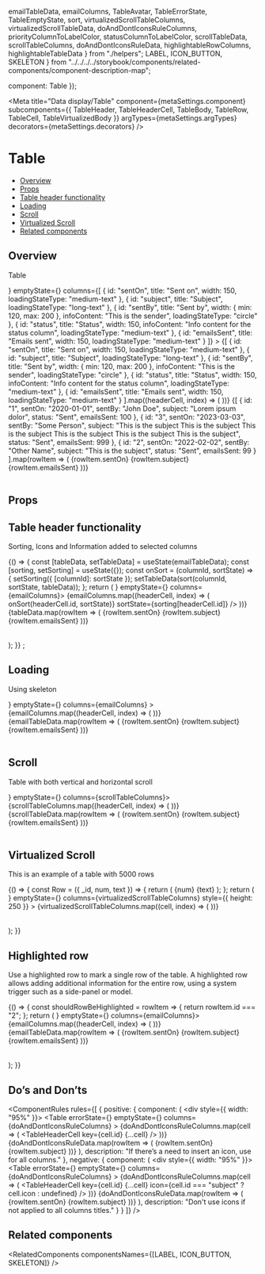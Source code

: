   emailTableData,
  emailColumns,
  TableAvatar,
  TableErrorState,
  TableEmptyState,
  sort,
  virtualizedScrollTableColumns,
  virtualizedScrollTableData,
  doAndDontIconsRuleColumns,
  priorityColumnToLabelColor,
  statusColumnToLabelColor,
  scrollTableData,
  scrollTableColumns,
  doAndDontIconsRuleData,
  highlightableRowColumns,
  highlightableTableData
} from "./helpers";
  LABEL,
  ICON_BUTTON,
  SKELETON
} from "../../../../storybook/components/related-components/component-description-map";

  component: Table
});

<Meta
  title="Data display/Table"
  component={metaSettings.component}
  subcomponents={{ TableHeader, TableHeaderCell, TableBody, TableRow, TableCell, TableVirtualizedBody }}
  argTypes={metaSettings.argTypes}
  decorators={metaSettings.decorators}
/>

<!--- Component template -->


<!--- Component documentation -->

# Table

- [Overview](#overview)
- [Props](#props)
- [Table header functionality](#table-header-functionality)
- [Loading](#loading)
- [Scroll](#scroll)
- [Virtualized Scroll](#virtualized-scroll)
- [Related components](#related-components)

## Overview

Table

<Canvas>
  <Story name="Overview">
    <Table
      errorState={<TableErrorState />}
      emptyState={<TableEmptyState />}
      columns={[
        {
          id: "sentOn",
          title: "Sent on",
          width: 150,
          loadingStateType: "medium-text"
        },
        {
          id: "subject",
          title: "Subject",
          loadingStateType: "long-text"
        },
        {
          id: "sentBy",
          title: "Sent by",
          width: { min: 120, max: 200 },
          infoContent: "This is the sender",
          loadingStateType: "circle"
        },
        {
          id: "status",
          title: "Status",
          width: 150,
          infoContent: "Info content for the status column",
          loadingStateType: "medium-text"
        },
        {
          id: "emailsSent",
          title: "Emails sent",
          width: 150,
          loadingStateType: "medium-text"
        }
      ]}
    >
      <TableHeader>
        {[
          {
            id: "sentOn",
            title: "Sent on",
            width: 150,
            loadingStateType: "medium-text"
          },
          {
            id: "subject",
            title: "Subject",
            loadingStateType: "long-text"
          },
          {
            id: "sentBy",
            title: "Sent by",
            width: { min: 120, max: 200 },
            infoContent: "This is the sender",
            loadingStateType: "circle"
          },
          {
            id: "status",
            title: "Status",
            width: 150,
            infoContent: "Info content for the status column",
            loadingStateType: "medium-text"
          },
          {
            id: "emailsSent",
            title: "Emails sent",
            width: 150,
            loadingStateType: "medium-text"
          }
        ].map((headerCell, index) => (
          <TableHeaderCell key={index} title={headerCell.title} />
        ))}
      </TableHeader>
      <TableBody>
        {[
          {
            id: "1",
            sentOn: "2020-01-01",
            sentBy: "John Doe",
            subject: "Lorem ipsum dolor",
            status: "Sent",
            emailsSent: 100
          },
          {
            id: "3",
            sentOn: "2023-03-03",
            sentBy: "Some Person",
            subject:
              "This is the subject This is the subject This is the subject This is the subject This is the subject This is the subject",
            status: "Sent",
            emailsSent: 999
          },
          {
            id: "2",
            sentOn: "2022-02-02",
            sentBy: "Other Name",
            subject: "This is the subject",
            status: "Sent",
            emailsSent: 99
          }
        ].map(rowItem => (
          <TableRow key={rowItem.id}>
            <TableCell>{rowItem.sentOn}</TableCell>
            <TableCell>{rowItem.subject}</TableCell>
            <TableCell>
              <TableAvatar text={rowItem.sentBy} />
            </TableCell>
            <TableCell>
              <Label text={rowItem.status} color="positive" isAnimationDisabled />
            </TableCell>
            <TableCell>{rowItem.emailsSent}</TableCell>
          </TableRow>
        ))}
      </TableBody>
    </Table>
  </Story>
</Canvas>

## Props

<ArgsTable of={Table} />

## Table header functionality

Sorting, Icons and Information added to selected columns

<Canvas>
  <Story name="Table Header Functionality">
    {() => {
      const [tableData, setTableData] = useState(emailTableData);
      const [sorting, setSorting] = useState({});
      const onSort = (columnId, sortState) => {
        setSorting({ [columnId]: sortState });
        setTableData(sort(columnId, sortState, tableData));
      };
      return (
        <Table errorState={<TableErrorState />} emptyState={<TableEmptyState />} columns={emailColumns}>
          <TableHeader>
            {emailColumns.map((headerCell, index) => (
              <TableHeaderCell
                key={index}
                title={headerCell.title}
                icon={headerCell.icon}
                infoContent={headerCell.infoContent}
                onSortClicked={sortState => onSort(headerCell.id, sortState)}
                sortState={sorting[headerCell.id]}
              />
            ))}
          </TableHeader>
          <TableBody>
            {tableData.map(rowItem => (
              <TableRow key={rowItem.id}>
                <TableCell>{rowItem.sentOn}</TableCell>
                <TableCell>{rowItem.subject}</TableCell>
                <TableCell>
                  <TableAvatar text={rowItem.sentBy} />
                </TableCell>
                <TableCell>
                  <Label text={rowItem.status} isAnimationDisabled color="positive" />
                </TableCell>
                <TableCell>{rowItem.emailsSent}</TableCell>
              </TableRow>
            ))}
          </TableBody>
        </Table>
      );
    }}
    ;
  </Story>
</Canvas>

## Loading

Using skeleton

<Canvas>
  <Story name="Loading">
    <Table
      dataState={{ isLoading: true }}
      errorState={<TableErrorState />}
      emptyState={<TableEmptyState />}
      columns={emailColumns}
    >
      <TableHeader>
        {emailColumns.map((headerCell, index) => (
          <TableHeaderCell key={index} title={headerCell.title} />
        ))}
      </TableHeader>
      <TableBody>
        {emailTableData.map(rowItem => (
          <TableRow key={rowItem.id}>
            <TableCell>{rowItem.sentOn}</TableCell>
            <TableCell>{rowItem.subject}</TableCell>
            <TableCell>
              <TableAvatar text={rowItem.sentBy} />
            </TableCell>
            <TableCell>
              <Label text={rowItem.status} color="positive" isAnimationDisabled />
            </TableCell>
            <TableCell>{rowItem.emailsSent}</TableCell>
          </TableRow>
        ))}
      </TableBody>
    </Table>
  </Story>
</Canvas>

## Scroll

Table with both vertical and horizontal scroll

<Canvas>
  <Story name="Scroll">
    <div style={{ height: 220, width: 800 }}>
      <Table errorState={<TableErrorState />} emptyState={<TableEmptyState />} columns={scrollTableColumns}>
        <TableHeader>
          {scrollTableColumns.map((headerCell, index) => (
            <TableHeaderCell key={index} title={headerCell.title} />
          ))}
        </TableHeader>
        <TableBody>
          {scrollTableData.map(rowItem => (
            <TableRow key={rowItem.id}>
              <TableCell>{rowItem.sentOn}</TableCell>
              <TableCell>
                <Label
                  text={rowItem.priority}
                  color={priorityColumnToLabelColor[rowItem.priority]}
                  isAnimationDisabled
                />
              </TableCell>
              <TableCell>{rowItem.subject}</TableCell>
              <TableCell>
                <TableAvatar text={rowItem.sentBy} />
              </TableCell>
              <TableCell>
                <Label text={rowItem.status} color={statusColumnToLabelColor[rowItem.status]} isAnimationDisabled />
              </TableCell>
              <TableCell>{rowItem.emailsSent}</TableCell>
            </TableRow>
          ))}
        </TableBody>
      </Table>
    </div>
  </Story>
</Canvas>

## Virtualized Scroll

This is an example of a table with 5000 rows

<Canvas>
  <Story name="Virtualized Scroll">
    {() => {
      const Row = ({ _id, num, text }) => {
        return (
          <TableRow>
            <TableCell>{num}</TableCell>
            <TableCell>{text}</TableCell>
          </TableRow>
        );
      };
      return (
        <Table
          errorState={<TableErrorState />}
          emptyState={<TableEmptyState />}
          columns={virtualizedScrollTableColumns}
          style={{ height: 250 }}
        >
          <TableHeader>
            {virtualizedScrollTableColumns.map((cell, index) => (
              <TableHeaderCell key={index} {...cell} />
            ))}
          </TableHeader>
          <TableVirtualizedBody rowRenderer={Row} items={virtualizedScrollTableData} />
        </Table>
      );
    }}
  </Story>
</Canvas>

## Highlighted row

Use a highlighted row to mark a single row of the table.
A highlighted row allows adding additional information for the entire row, using a system trigger such as a side-panel or model.

<Canvas>
  <Story name="Highlighted row">
    {() => {
      const shouldRowBeHighlighted = rowItem => {
        return rowItem.id === "2";
      };
      return (
        <Table errorState={<TableErrorState />} emptyState={<TableEmptyState />} columns={emailColumns}>
          <TableHeader>
            {emailColumns.map((headerCell, index) => (
              <TableHeaderCell key={index} title={headerCell.title} />
            ))}
          </TableHeader>
          <TableBody>
            {emailTableData.map(rowItem => (
              <TableRow key={rowItem.id} highlighted={shouldRowBeHighlighted(rowItem)}>
                <TableCell>{rowItem.sentOn}</TableCell>
                <TableCell>{rowItem.subject}</TableCell>
                <TableCell>
                  <TableAvatar text={rowItem.sentBy} />
                </TableCell>
                <TableCell>
                  <Label text={rowItem.status} isAnimationDisabled color="positive" />
                </TableCell>
                <TableCell>{rowItem.emailsSent}</TableCell>
              </TableRow>
            ))}
          </TableBody>
        </Table>
      );
    }}
  </Story>
</Canvas>

## Do’s and Don’ts

<ComponentRules
  rules={[
    {
      positive: {
        component: (
          <div style={{ width: "95%" }}>
            <Table
              errorState={<TableErrorState />}
              emptyState={<TableEmptyState />}
              columns={doAndDontIconsRuleColumns}
            >
              <TableHeader>
                {doAndDontIconsRuleColumns.map(cell => (
                  <TableHeaderCell key={cell.id} {...cell} />
                ))}
              </TableHeader>
              <TableBody>
                {doAndDontIconsRuleData.map(rowItem => (
                  <TableRow key={rowItem.id}>
                    <TableCell>{rowItem.sentOn}</TableCell>
                    <TableCell>{rowItem.subject}</TableCell>
                    <TableCell>
                      <Label
                        text={rowItem.status}
                        color={statusColumnToLabelColor[rowItem.status]}
                        isAnimationDisabled
                      />
                    </TableCell>
                  </TableRow>
                ))}
              </TableBody>
            </Table>
          </div>
        ),
        description: "If there’s a need to insert an icon, use for all columns."
      },
      negative: {
        component: (
          <div style={{ width: "95%" }}>
            <Table
              errorState={<TableErrorState />}
              emptyState={<TableEmptyState />}
              columns={doAndDontIconsRuleColumns}
            >
              <TableHeader>
                {doAndDontIconsRuleColumns.map(cell => (
                  <TableHeaderCell key={cell.id} {...cell} icon={cell.id === "subject" ? cell.icon : undefined} />
                ))}
              </TableHeader>
              <TableBody>
                {doAndDontIconsRuleData.map(rowItem => (
                  <TableRow key={rowItem.id}>
                    <TableCell>{rowItem.sentOn}</TableCell>
                    <TableCell>{rowItem.subject}</TableCell>
                    <TableCell>
                      <Label
                        text={rowItem.status}
                        color={statusColumnToLabelColor[rowItem.status]}
                        isAnimationDisabled
                      />
                    </TableCell>
                  </TableRow>
                ))}
              </TableBody>
            </Table>
          </div>
        ),
        description: "Don't use icons if not applied to all columns titles."
      }
    }
  ]}
/>

## Related components

<RelatedComponents componentsNames={[LABEL, ICON_BUTTON, SKELETON]} />
